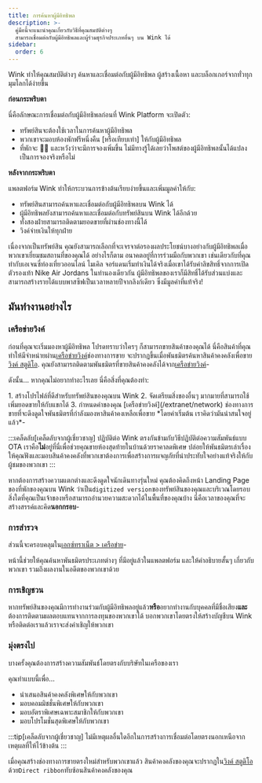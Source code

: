 ```yaml
---
title: การค้นหาผู้มีอิทธิพล
description: >-
  คู่มือนี้จะแนะนำคุณเกี่ยวกับวิธีที่คุณสมบัติต่างๆ
  สามารถเชื่อมต่อกับผู้มีอิทธิพลและผู้ร่วมธุรกิจประเภทอื่นๆ บน Wink ได้
sidebar:
  order: 6
---
```


Wink ทำให้คุณสมบัติต่างๆ ค้นหาและเชื่อมต่อกับผู้มีอิทธิพล ผู้สร้างเนื้อหา และบล็อกเกอร์จากทั่วทุกมุมโลกได้ง่ายขึ้น

**ก่อนกระพริบตา**

นี่คือลักษณะการเชื่อมต่อกับผู้มีอิทธิพลก่อนที่ Wink Platform จะเปิดตัว:

* ทรัพย์สินจะต้องใช้เวลาในการค้นหาผู้มีอิทธิพล
* พวกเขาจะมอบห้องพักฟรีหนึ่งคืน \[หรือเทียบเท่า] ให้กับผู้มีอิทธิพล
* ที่พักจะ 🤞🏻 และหวังว่าจะมีการจองเพิ่มขึ้น ไม่มีทางรู้ได้เลยว่าโพสต์ของผู้มีอิทธิพลนั้นได้แปลงเป็นการจองจริงหรือไม่

**หลังจากกระพริบตา**

แพลตฟอร์ม Wink ทำให้กระบวนการข้างต้นเรียบง่ายขึ้นและเพิ่มมูลค่าให้กับ:

* ทรัพย์สินสามารถค้นหาและเชื่อมต่อกับผู้มีอิทธิพลบน Wink ได้
* ผู้มีอิทธิพลยังสามารถค้นหาและเชื่อมต่อกับทรัพย์สินบน Wink ได้อีกด้วย
* ทั้งสองฝ่ายสามารถติดตามยอดขายที่ผ่านช่องทางนี้ได้
* วิงค์จ่ายเงินให้ทุกฝ่าย

เนื่องจากเป็นทรัพย์สิน คุณยังสามารถเลือกที่จะเจรจาต่อรองผลประโยชน์บางอย่างกับผู้มีอิทธิพลเมื่อพวกเขาเยี่ยมชมสถานที่ของคุณได้
อย่างไรก็ตาม อนาคตอยู่ที่การร่วมมือกับพวกเขา เช่นเดียวกับที่คุณทำกับเอเจนซี่ท่องเที่ยวออนไลน์
ไมเคิล จอร์แดนเริ่มทำเงินได้จริงเมื่อเขาได้รับค่าลิขสิทธิ์จากการเปิดตัวรองเท้า Nike Air Jordans
ในทำนองเดียวกัน ผู้มีอิทธิพลของเราก็มีสิทธิ์ได้รับส่วนแบ่งและสามารถสร้างรายได้แบบพาสซีฟเป็นเวลาหลายปีจากลิงก์เดียว ซึ่งมีมูลค่าที่แท้จริง!

## มันทำงานอย่างไร

### เครือข่ายวิงค์

ก่อนที่คุณจะเริ่มมองหาผู้มีอิทธิพล โปรดทราบว่าใครๆ ก็สามารถขายสินค้าของคุณได้
นี่คือสินค้าที่คุณทำให้มีจำหน่ายผ่าน[เครือข่ายวิงค์](/extranet/network)ช่องทางการขาย
จะปรากฏขึ้นเมื่อพันธมิตรค้นหาสินค้าคงคลังเพื่อขาย[วิงค์ สตูดิโอ](/studio/what-is-studio).
คุณยังสามารถติดตามพันธมิตรที่ขายสินค้าคงคลังได้จาก[เครือข่ายวิงค์](/extranet/network)-

ดังนั้น... หากคุณไม่อยากทำอะไรเลย นี่คือสิ่งที่คุณต้องทำ:

<Steps>
  1. สร้างโปรไฟล์ที่ดีสำหรับทรัพย์สินของคุณบน Wink
  2. จัดเตรียมสิ่งของอื่นๆ มากมายที่สามารถใช้เพิ่มยอดขายให้กับแขกได้
  3. กำหนดค่าของคุณ [เครือข่ายวิงค์](/extranet/network) ช่องทางการขายที่จะดึงดูดใจพันธมิตรที่กำลังมองหาสินค้าคงเหลือเพื่อขาย *โดยค่าเริ่มต้น เราคิดว่ามันน่าสนใจอยู่แล้ว*-
</Steps>


:::เคล็ดลับ\[เคล็ดลับจากผู้เชี่ยวชาญ]
ปฏิบัติต่อ Wink ตรงกันข้ามกับวิธีปฏิบัติต่อความสัมพันธ์แบบ OTA เราคือ**ไม่**อยู่ที่นี่เพื่อช่วยคุณขายห้องสุดท้ายในบ้านด้วยราคาลดพิเศษ
ปล่อยให้พันธมิตรเล่าเรื่องให้คุณฟังและมอบสินค้าคงคลังที่พวกเขาต้องการเพื่อสร้างการผจญภัยที่น่าประทับใจอย่างแท้จริงให้กับผู้ชมของพวกเขา
:::

หากต้องการสร้างความแตกต่างและดึงดูดใจนักเดินทางรุ่นใหม่ คุณต้องคิดถึงหน้า Landing Page ของที่พักของคุณบน Wink ว่าเป็น`digitized version`ของทรัพย์สินของคุณและบริเวณโดยรอบ
สิ่งใดที่คุณเป็นเจ้าของหรือสามารถอำนวยความสะดวกได้ในพื้นที่ของคุณบ้าง นี่คือเวลาของคุณที่จะสร้างสรรค์และคิด**นอกกรอบ**-

### การสำรวจ

ส่วนนี้จะครอบคลุมใน[เอกซ์ทราเน็ต > เครือข่าย](/extranet/network/#explore-network)-

หน้านี้ช่วยให้คุณค้นหาพันธมิตรประเภทต่างๆ ที่มีอยู่แล้วในแพลตฟอร์ม และให้คำอธิบายสั้นๆ เกี่ยวกับพวกเขา รวมถึงผลงานในอดีตของพวกเขาด้วย

### การเชิญชวน

หากทรัพย์สินของคุณมีการทำงานร่วมกับผู้มีอิทธิพลอยู่แล้ว**หรือ**อยากทำงานกับบุคคลที่มีชื่อเสียง**และ**ต้องการติดตามผลตอบแทนจากการลงทุนของพวกเขาได้
บอกพวกเขาโดยตรงให้สร้างบัญชีบน Wink หรือติดต่อเราแล้วเราจะส่งคำเชิญให้พวกเขา

### มุ่งตรงไป

บางครั้งคุณต้องการสร้างความสัมพันธ์โดยตรงกับบริษัทในเครือของเรา

คุณทำแบบนี้เพื่อ...

* นำเสนอสินค้าคงคลังพิเศษให้กับพวกเขา
* มอบคอมมิชชั่นพิเศษให้กับพวกเขา
* มอบอัตราพิเศษเฉพาะสมาชิกให้กับพวกเขา
* มอบโปรโมชั่นสุดพิเศษให้กับพวกเขา

:::tip\[เคล็ดลับจากผู้เชี่ยวชาญ]
ไม่มีเหตุผลอื่นใดอีกในการสร้างการเชื่อมต่อโดยตรงนอกเหนือจากเหตุผลที่ให้ไว้ข้างต้น
:::

เมื่อคุณสร้างช่องทางการขายตรงใหม่สำหรับพวกเขาแล้ว สินค้าคงคลังของคุณจะปรากฏใน[วิงค์ สตูดิโอ](/studio/what-is-studio)ด้วย`Direct ribbon`ทับซ้อนสินค้าคงคลังของคุณ

